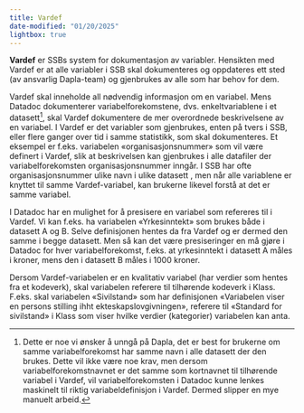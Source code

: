 ```yaml
---
title: Vardef
date-modified: "01/20/2025"
lightbox: true
---
```


**Vardef** er SSBs system for dokumentasjon av variabler. Hensikten med Vardef er at alle variabler i SSB skal dokumenteres og oppdateres ett sted (av ansvarlig Dapla-team) og gjenbrukes av alle som har behov for dem.

Vardef skal inneholde all nødvendig informasjon om en variabel. Mens Datadoc dokumenterer variabelforekomstene, dvs. enkeltvariablene i et datasett^[Dette er noe vi ønsker å unngå på Dapla, det er best for brukerne om samme variabelforekomst har samme navn i alle datasett der den brukes. Dette vil ikke være noe krav, men dersom variabelforekomstnavnet er det samme som kortnavnet til tilhørende variabel i Vardef, vil variabelforekomsten i Datadoc kunne lenkes maskinelt til riktig variabeldefinisjon i Vardef. Dermed slipper en mye manuelt arbeid.], skal Vardef dokumentere de mer overordnede beskrivelsene av en variabel. I Vardef er det variabler som gjenbrukes, enten på tvers i SSB, eller flere ganger over tid i samme statistikk, som skal dokumenteres. Et eksempel er f.eks. variabelen «organisasjonsnummer» som vil være definert i Vardef, slik at beskrivelsen kan gjenbrukes i alle datafiler der variabelforekomsten organisasjonsnummer inngår. I SSB har ofte organisasjonsnummer ulike navn i ulike datasett , men når alle variablene er knyttet til samme Vardef-variabel, kan brukerne likevel forstå at det er samme variabel.

I Datadoc har en mulighet for å presisere en variabel som refereres til i Vardef. Vi kan f.eks. ha variabelen «Yrkesinntekt» som brukes både i datasett A og B.  Selve definisjonen hentes da fra Vardef og er dermed den samme i begge datasett. Men så kan det være presiseringer en må gjøre i Datadoc for hver variabelforekomst, f.eks. at yrkesinntekt i datasett A måles i kroner, mens den i datasett B måles i 1000 kroner.

Dersom Vardef-variabelen er en kvalitativ variabel (har verdier som hentes fra et kodeverk), skal variabelen referere til tilhørende kodeverk i Klass. F.eks. skal variabelen «Sivilstand» som har definisjonen «Variabelen viser en persons stilling ihht ekteskapslovgivningen», referere til «Standard for sivilstand» i Klass som viser hvilke verdier (kategorier) variabelen kan anta.
